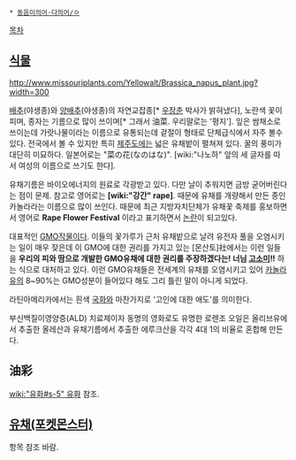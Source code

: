  * [[동음이의어·다의어/ㅇ]]

[[목차]]
== [[식물]] ==
http://www.missouriplants.com/Yellowalt/Brassica_napus_plant.jpg?width=300

[[배추]](야생종)와 [[양배추]](야생종)의 자연교잡종[* [[우장춘]] 박사가 밝혀냈다], 노란색 꽃이 피며, 종자는 기름으로 많이 쓰이며[* 그래서 油菜. 우리말로는 '평지']. 잎은 쌈채소로 쓰이는데 가랏나물이라는 이름으로 유통되는데 겉절이 형태로 단체급식에서 자주 볼수 있다. 전국에서 볼 수 있지만 특히 [[제주도]]에는 넓은 유채밭이 펼쳐져 있다. 꿀의 풍미가 대단히 미묘하다. 일본어로는 "菜の花(なのはな)". [wiki:"나노하" 앞의 세 글자를 따서 여성의 이름으로 쓰기도 한다].

유채기름은 바이오에너지의 원료로 각광받고 있다. 다만 날이 추워지면 금방 굳어버린다는 점이 문제. 참고로 영어로는 '''[wiki:"강간" rape]'''. 때문에 유채를 개량해서 만든 종인 카놀라라는 이름으로 많이 쓰인다. 때문에 최근 지방자치단체가 유채꽃 축제를 홍보하면서 영어로 '''Rape Flower Festival''' 이라고 표기하면서 [http://news.naver.com/main/read.nhn?mode=LSD&mid=sec&sid1=103&oid=023&aid=0002379039 논란]이 되고있다.

대표적인 [[GMO]]작물이다. 이들의 꽃가루가 근처 유채밭으로 날려 유전자 풀을 오염시키는 일이 매우 잦은데 이 GMO에 대한 권리를 가지고 있는 [몬산토]社에서는 이런 일들을 '''우리의 피와 땀으로 개발한 GMO유채에 대한 권리를 주장하겠다는! 너님 [[고소미]]!!''' 하는 식으로 대처하고 있다. 이런 GMO유채들은 전세계의 유채를 오염시키고 있어 [[카놀라유]]의 8~90%는 GMO성분이 들어있다 해도 그리 틀린 말이 아니게 되었다.

라틴아메리카에서는 흰색 [[국화]]와 마찬가지로 '고인에 대한 애도'를 의미한다.

부신백질이영양증(ALD) 치료제이자 동명의 영화로도 유명한 로렌조 오일은 올리브유에서 추출한 올레산과 유채기름에서 추출한 에루크산을 각각 4대 1의 비율로 혼합해 만든다.

== 油彩 ==
[[wiki:"유화#s-5" 유화]] 참조.

== [[유채(포켓몬스터)]] ==
항목 참조 바람.
